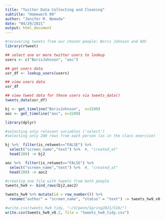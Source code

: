 ```yaml
---
title: "Twitter Data Collecting and Cleaning"
subtitle: "Homework 09"
author: "Jenifer M. Nemoda"
date: "04/29/2021"
output: html_document
---
```



```r
#recovering tweets from our chosen people: Boris Johnson and AOC
library(rtweet)

## select one or more twitter users to lookup
users <- c("BorisJohnson", "aoc")

## get users data
usr_df <- lookup_users(users)

## view users data
usr_df

## view tweet data for these users via tweets_data()
tweets_data(usr_df)

bj <- get_timeline("BorisJohnson",  n=3200)
aoc <- get_timeline("aoc", n=3200)
```


```r
library(dplyr)

#selecting only relevant variables ('select')
#selecting only 200 rows from each person (as in the class exercise)

bj %>%  filter(is_retweet=="FALSE") %>% 
  select("screen_name","text") %>%  #, "created_at"
  head(200) -> bj2

aoc %>%  filter(is_retweet=="FALSE") %>% 
  select("screen_name","text") %>%  #, "created_at"
  head(200) -> aoc2

#creating one file with tweets from both people
tweets_hw9 <- bind_rows(bj2,aoc2)

tweets_hw9 %>% mutate(id = row_number()) %>% 
  rename("author" = "screen_name", "status" = "text") -> tweets_hw9_v0.2

#write.csv(tweets_hw9_tidy, "~/V/penn/Spring2021/516/")
write.csv(tweets_hw9_v0.2, file = "tweets_hw9_tidy.csv")
```
